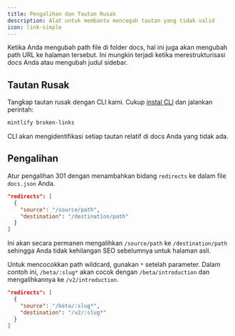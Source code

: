 ```yaml
---
title: Pengalihan dan Tautan Rusak
description: Alat untuk membantu mencegah tautan yang tidak valid
icon: link-simple
---
```


Ketika Anda mengubah path file di folder docs, hal ini juga akan mengubah path URL ke halaman tersebut. Ini mungkin terjadi ketika merestrukturisasi docs Anda atau mengubah judul sidebar.

## Tautan Rusak

Tangkap tautan rusak dengan CLI kami. Cukup [instal CLI](/development) dan jalankan perintah:

```bash
mintlify broken-links
```

CLI akan mengidentifikasi setiap tautan relatif di docs Anda yang tidak ada.

## Pengalihan

Atur pengalihan 301 dengan menambahkan bidang `redirects` ke dalam file `docs.json` Anda.

```json
"redirects": [
  {
    "source": "/source/path",
    "destination": "/destination/path"
  }
]
```

Ini akan secara permanen mengalihkan `/source/path` ke `/destination/path` sehingga Anda tidak kehilangan SEO sebelumnya untuk halaman asli.

Untuk mencocokkan path wildcard, gunakan `*` setelah parameter. Dalam contoh ini, `/beta/:slug*` akan cocok dengan `/beta/introduction` dan mengalihkannya ke `/v2/introduction`.

```json
"redirects": [
  {
    "source": "/beta/:slug*",
    "destination": "/v2/:slug*"
  }
]
```
